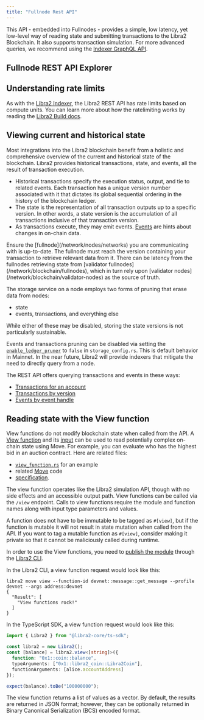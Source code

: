 ```yaml
---
title: "Fullnode Rest API"
---
```



This API - embedded into Fullnodes - provides a simple, low latency, yet low-level way of reading state and submitting transactions to the Libra2 Blockchain. It also supports transaction simulation.
For more advanced queries, we recommend using the [Indexer GraphQL API](/build/indexer).

## Fullnode REST API Explorer

<CardGrid>
  <LinkCard href="https://fullnode.mainnet.libra2labs.com/v1/spec#/" title="Mainnet Fullnode REST API" description="REST API Explorer for Mainnet" target="_blank" />

  <LinkCard href="https://fullnode.testnet.libra2labs.com/v1/spec#/" title="Testnet Fullnode REST API" description="REST API Explorer for Testnet" target="_blank" />

  <LinkCard href="https://fullnode.devnet.libra2labs.com/v1/spec#/" title="Devnet Fullnode REST API" description="REST API Explorer for Devnet" target="_blank" />
</CardGrid>

## Understanding rate limits

As with the [Libra2 Indexer](/build/indexer/indexer-api), the Libra2 REST API has rate limits based on compute units. You can learn more about how the ratelimiting works by reading the [Libra2 Build docs](https://build.libra2labs.com/docs/start/billing).

## Viewing current and historical state

Most integrations into the Libra2 blockchain benefit from a holistic and comprehensive overview of the current and
historical state of the blockchain. Libra2 provides historical transactions, state, and events, all the result of
transaction execution.

- Historical transactions specify the execution status, output, and tie to related events. Each transaction has a unique
  version number associated with it that dictates its global sequential ordering in the history of the blockchain ledger.
- The state is the representation of all transaction outputs up to a specific version. In other words, a state version
  is the accumulation of all transactions inclusive of that transaction version.
- As transactions execute, they may emit events. [Events](/network/blockchain/events) are hints about changes in on-chain
  data.

<Aside type="note">
  Ensure the [fullnode](/network/nodes/networks) you are communicating with is up-to-date. The fullnode must reach the
  version containing your transaction to retrieve relevant data from it. There can be latency from the fullnodes
  retrieving state from [validator fullnodes](/network/blockchain/fullnodes), which in turn rely upon
  [validator nodes](/network/blockchain/validator-nodes) as the source of truth.
</Aside>

The storage service on a node employs two forms of pruning that erase data from nodes:

- state
- events, transactions, and everything else

While either of these may be disabled, storing the state versions is not particularly sustainable.

Events and transactions pruning can be disabled via setting the [`enable_ledger_pruner`](https://github.com/libra2org/libra2-core/blob/cf0bc2e4031a843cdc0c04e70b3f7cd92666afcf/config/src/config/storage_config.rs#L141)
to `false` in `storage_config.rs`. This is default behavior in Mainnet. In the near future, Libra2 will provide indexers
that mitigate the need to directly query from a node.

The REST API offers querying transactions and events in these ways:

- [Transactions for an account](https://api.devnet.libra2labs.com/v1/spec#/operations/get_account_transactions)
- [Transactions by version](https://api.devnet.libra2labs.com/v1/spec#/operations/get_transaction_by_version)
- [Events by event handle](https://api.devnet.libra2labs.com/v1/spec#/operations/get_events_by_event_handle)

## Reading state with the View function

View functions do not modify blockchain state when called from the API. A [View function](https://github.com/libra2org/libra2-core/blob/main/api/src/view_function.rs)
and its [input](https://github.com/libra2org/libra2-core/blob/main/api/types/src/view.rs) can be used to read
potentially complex on-chain state using Move. For example, you can evaluate who has the highest bid in an auction
contract. Here are related files:

- [`view_function.rs`](https://github.com/libra2org/libra2-core/blob/main/api/src/tests/view_function.rs) for an example
- related [Move](https://github.com/libra2org/libra2-core/blob/90c33dc7a18662839cd50f3b70baece0e2dbfc71/libra2-move/framework/libra2-framework/sources/coin.move#L226) code
- [specification](https://github.com/libra2org/libra2-core/blob/90c33dc7a18662839cd50f3b70baece0e2dbfc71/api/doc/spec.yaml#L8513).

The view function operates like the Libra2 simulation API,
though with no side effects and an accessible output path. View functions can be called via the `/view` endpoint. Calls
to view functions require the module and function names along with input type parameters and values.

A function does not have to be immutable to be tagged as `#[view]`, but if the function is mutable it will not result in
state mutation when called from the API. If you want to tag a mutable function as `#[view]`, consider making it private
so that it cannot be maliciously called during runtime.

In order to use the View functions, you need to [publish the module](/build/cli/working-with-move-contracts)
through the [Libra2 CLI](/build/cli).

In the Libra2 CLI, a view function request would look like this:

```shellscript filename="Terminal"
libra2 move view --function-id devnet::message::get_message --profile devnet --args address:devnet
{
  "Result": [
    "View functions rock!"
  ]
}
```

In the TypeScript SDK, a view function request would look like this:

```typescript filename="index.ts"
import { Libra2 } from "@libra2-core/ts-sdk";

const libra2 = new Libra2();
const [balance] = libra2.view<[string]>({
  function: "0x1::coin::balance",
  typeArguments: ["0x1::libra2_coin::Libra2Coin"],
  functionArguments: [alice.accountAddress]
});

expect(balance).toBe("100000000");
```

The view function returns a list of values as a vector. By default, the results are returned in JSON format; however,
they can be optionally returned in Binary Canonical Serialization (BCS) encoded format.
